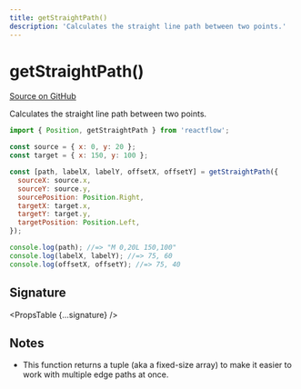 ```yaml
---
title: getStraightPath()
description: 'Calculates the straight line path between two points.'
---
```



# getStraightPath()

[Source on GitHub](https://github.com/wbkd/react-flow/blob/bacaa99c73b347856f63c5d495f5a0829be1e431/packages/core/src/components/Edges/StraightEdge.tsx/#L14)

Calculates the straight line path between two points.

```js
import { Position, getStraightPath } from 'reactflow';

const source = { x: 0, y: 20 };
const target = { x: 150, y: 100 };

const [path, labelX, labelY, offsetX, offsetY] = getStraightPath({
  sourceX: source.x,
  sourceY: source.y,
  sourcePosition: Position.Right,
  targetX: target.x,
  targetY: target.y,
  targetPosition: Position.Left,
});

console.log(path); //=> "M 0,20L 150,100"
console.log(labelX, labelY); //=> 75, 60
console.log(offsetX, offsetY); //=> 75, 40
```

## Signature

<PropsTable {...signature} />

## Notes

- This function returns a tuple (aka a fixed-size array) to make it easier to
  work with multiple edge paths at once.
